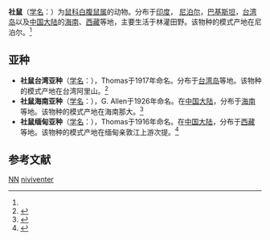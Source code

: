 {{Speciesbox
| name = 白腹鼠
| status = LC | status_system = iucn3.1
| status_ref = <ref name=iucn>{{IUCN2010|version=2010.3| assessors = Chakraborty, S., Nameer, P.O. &  Molur, S. | year = 2008 | id = 14824 | title = Niviventer niviventer  |downloaded = 2010-9-10}}</ref>
| image = 
| genus = Niviventer
| species = niviventer
| authority = (Hodgson, 1836)<ref name='id1115'>{{cite web| url =http://www.bioinfo.cn/db05/BjdwSpecies.php?action=view&id=1115| title =社鼠| work =《中国动物物种编目数据库》| publisher =中国科学院微生物研究所| author =中国科学院动物研究所| accessdate =2009-03-27| deadurl =yes| archiveurl =https://web.archive.org/web/20160305055553/http://www.bioinfo.cn/db05/BjdwSpecies.php?action=view&id=1115| archivedate =2016-03-05}}</ref>
}}

'''社鼠'''（[[学名|学名]]：{{lang|la|''Niviventer niviventer''}}）为[[鼠科|鼠科]][[白腹鼠属|白腹鼠属]]的动物。分布于[[印度|印度]]， [[尼泊尔|尼泊尔]]，[[巴基斯坦|巴基斯坦]]，[[台湾岛|台湾岛]]以及[[中国大陆|中国大陆]]的[[海南|海南]]、[[西藏|西藏]]等地，主要生活于林灌田野。该物种的模式产地在尼泊尔。<ref name='id1115'/>

==亚种==
*'''社鼠台湾亚种'''（[[学名|学名]]：{{lang|la|''Niviventer niviventer culturatus''}}），Thomas于1917年命名。分布于[[台湾岛|台湾岛]]等地。该物种的模式产地在台湾阿里山。<ref name='id1116'>{{cite web| url =http://www.bioinfo.cn/db05/BjdwSpecies.php?action=view&id=1116| title =社鼠台湾亚种| work =《中国动物物种编目数据库》| publisher =中国科学院微生物研究所| author =中国科学院动物研究所| accessdate =2009-03-27| deadurl =yes| archiveurl =https://web.archive.org/web/20160305014238/http://www.bioinfo.cn/db05/BjdwSpecies.php?action=view&id=1116| archivedate =2016-03-05}}</ref>
*'''社鼠海南亚种'''（[[学名|学名]]：{{lang|la|''Niviventer niviventer lotipes''}}），G. Allen于1926年命名。在[[中国大陆|中国大陆]]，分布于[[海南|海南]]等地。该物种的模式产地在海南那大。<ref name='id1117'>{{cite web| url =http://www.bioinfo.cn/db05/BjdwSpecies.php?action=view&id=1117| title =社鼠海南亚种| work =《中国动物物种编目数据库》| publisher =中国科学院微生物研究所| author =中国科学院动物研究所| accessdate =2009-03-27| deadurl =yes| archiveurl =https://web.archive.org/web/20160305060803/http://www.bioinfo.cn/db05/BjdwSpecies.php?action=view&id=1117| archivedate =2016-03-05}}</ref>
*'''社鼠缅甸亚种'''（[[学名|学名]]：{{lang|la|''Niviventer niviventer mentosus''}}），Thomas于1916年命名。在[[中国大陆|中国大陆]]，分布于[[西藏|西藏]]等地。该物种的模式产地在缅甸亲敦江上游次提。<ref name='id1118'>{{cite web| url =http://www.bioinfo.cn/db05/BjdwSpecies.php?action=view&id=1118| title =社鼠缅甸亚种| work =《中国动物物种编目数据库》| publisher =中国科学院微生物研究所| author =中国科学院动物研究所| accessdate =2009-03-27| deadurl =yes| archiveurl =https://web.archive.org/web/20131203122335/http://www.bioinfo.cn/db05/BjdwSpecies.php?action=view| archivedate =2013-12-03}}</ref>

== 参考文献 ==
{{reflist}}
{{Taxonbar|from=Q640499}}

[[Category:IUCN红色名录无危物种|NN]]
[[Category:白腹鼠属|niviventer]]